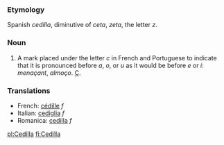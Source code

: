 ===Etymology===
Spanish ''cedilla'', diminutive of ''ceta'', ''zeta'', the letter ''z''.
===Noun===
#A mark placed under the letter ''c'' in French and Portuguese to indicate that it is pronounced before ''a'', ''o'', or ''u'' as it would be before ''e'' or ''i'': ''menaçant'', ''almoço''. [[Ç]].

===Translations===
*French: [[cédille]] ''f''
*Italian: [[cediglia]] ''f''
*Romanica: [[cedilla]] ''f''

[[pl:Cedilla]]
[[fi:Cedilla]]